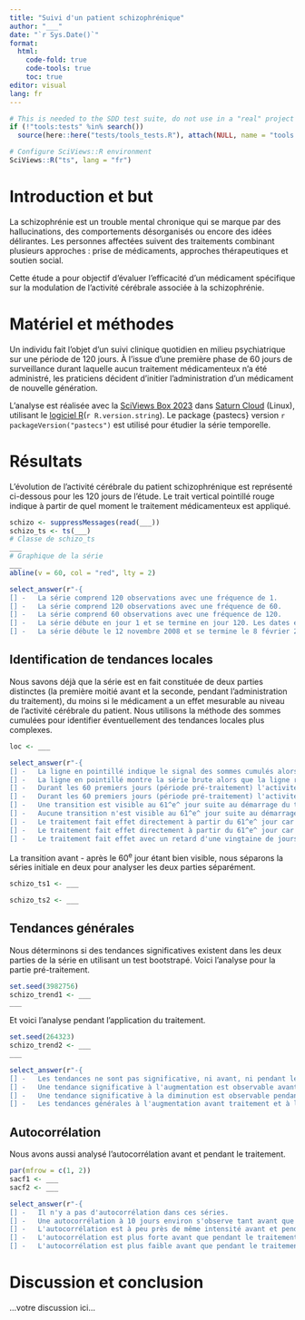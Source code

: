 ```yaml
---
title: "Suivi d'un patient schizophrénique"
author: "___"
date: "`r Sys.Date()`"
format:
  html:
    code-fold: true
    code-tools: true
    toc: true
editor: visual
lang: fr
---
```


```r
# This is needed to the SDD test suite, do not use in a "real" project
if (!"tools:tests" %in% search())
  source(here::here("tests/tools_tests.R"), attach(NULL, name = "tools:tests"))

# Configure SciViews::R environment
SciViews::R("ts", lang = "fr")
```

# Introduction et but

La schizophrénie est un trouble mental chronique qui se marque par des hallucinations, des comportements désorganisés ou encore des idées délirantes. Les personnes affectées suivent des traitements combinant plusieurs approches : prise de médicaments, approches thérapeutiques et soutien social.

Cette étude a pour objectif d'évaluer l'efficacité d'un médicament spécifique sur la modulation de l'activité cérébrale associée à la schizophrénie.

# Matériel et méthodes

Un individu fait l'objet d'un suivi clinique quotidien en milieu psychiatrique sur une période de 120 jours. À l'issue d'une première phase de 60 jours de surveillance durant laquelle aucun traitement médicamenteux n'a été administré, les praticiens décident d'initier l'administration d'un médicament de nouvelle génération.

L'analyse est réalisée avec la [SciViews Box 2023](https://www.sciviews.org/software/svbox/) dans [Saturn Cloud](https://saturncloud.io) (Linux), utilisant le [logiciel R](https://www.r-project.org)(`r R.version.string`). Le package {pastecs} version `r packageVersion("pastecs")` est utilisé pour étudier la série temporelle.

# Résultats

L'évolution de l'activité cérébrale du patient schizophrénique est représenté ci-dessous pour les 120 jours de l'étude. Le trait vertical pointillé rouge indique à partir de quel moment le traitement médicamenteux est appliqué.

<!--% Importez le jeu de données `schizo.tsv` qui est dans le dossier `data`. Transformez-le en objet `ts` que vous nommerez `schizo_ts`. Assurez-vous d'obtenir un objet dont la classe principale est `ts` et non `mts`. Définissez judicieusement le début, la fin et la fréquence de la série. plot(schizo_ts, ylab = "Activité cérébrale", xlab = "Temps [j]").-->

```r
schizo <- suppressMessages(read(___))
schizo_ts <- ts(___)
# Classe de schizo_ts
___
# Graphique de la série
___
abline(v = 60, col = "red", lty = 2)
```

```r
select_answer(r"-{
[] -   La série comprend 120 observations avec une fréquence de 1.
[] -   La série comprend 120 observations avec une fréquence de 60.
[] -   La série comprend 60 observations avec une fréquence de 120.
[] -   La série débute en jour 1 et se termine en jour 120. Les dates exactes ne sont pas utiles pour cette analyse.
[] -   La série débute le 12 novembre 2008 et se termine le 8 février 2009. Les dates sont cruciales dans cette analyse.}-")
```

## Identification de tendances locales

Nous savons déjà que la série est en fait constituée de deux parties distinctes (la première moitié avant et la seconde, pendant l'administration du traitement), du moins si le médicament a un effet mesurable au niveau de l'activité cérébrale du patient. Nous utilisons la méthode des sommes cumulées pour identifier éventuellement des tendances locales plus complexes.

<!--% Réalisez une analyse des tendances locales. -->

```r
loc <- ___
```

<!--% Interprétez le graphique des sommes cumulées. -->

```r
select_answer(r"-{
[] -   La ligne en pointillé indique le signal des sommes cumulés alors que la ligne rouge montre la série brute.
[] -   La ligne en pointillé montre la série brute alors que la ligne rouge indique le signal des sommes cumulés.
[] -   Durant les 60 premiers jours (période pré-traitement) l'activité cérébrale est stable.
[] -   Durant les 60 premiers jours (période pré-traitement) l'activité cérébrale est supérieure à la moyenne sur l'ensemble de la période observée.
[] -   Une transition est visible au 61^e^ jour suite au démarrage du traitement.
[] -   Aucune transition n'est visible au 61^e^ jour suite au démarrage du traitement.
[] -   Le traitement fait effet directement à partir du 61^e^ jour car l'activité cérébrale décroit.
[] -   Le traitement fait effet directement à partir du 61^e^ jour car l'activité cérébrale décroit pendant une vingtaine de jours pour se stabiliser à un niveau bas sur les quarante derniers jours.
[] -   Le traitement fait effet avec un retard d'une vingtaine de jours après quoi l'activité cérébrale décroit sur les quarante derniers jours.}-")
```

La transition avant - après le 60^e^ jour étant bien visible, nous séparons la séries initiale en deux pour analyser les deux parties séparément.

<!--% Séparez la série en schizo_ts1 du jour 1 au jour 60 et schizo_ts2 du jour 61 au jour 120. -->

```r
schizo_ts1 <- ___
```

```r
schizo_ts2 <- ___
```

## Tendances générales

Nous déterminons si des tendances significatives existent dans les deux parties de la série en utilisant un test bootstrapé. Voici l'analyse pour la partie pré-traitement.

<!--% Étudiez les tendances générales sur schizo_ts1 et schizo_ts2 en bootstrapant 999 fois (y compris les graphiques). -->

```r
set.seed(3982756)
schizo_trend1 <- ___
___
```

Et voici l'analyse pendant l'application du traitement.

```r
set.seed(264323)
schizo_trend2 <- ___
___
```

<!--% Interprétez ces deux tests de tendances générales. -->

```r
select_answer(r"-{
[] -   Les tendances ne sont pas significative, ni avant, ni pendant le traitement.
[] -   Une tendance significative à l'augmentation est observable avant, mais aucune tendance significative n'apparaît pendant le traitement.
[] -   Une tendance significative à la diminution est observable pendant le traitement, mais aucune tendance significative n'apparaît avant le traitement.
[] -   Les tendances générales à l'augmentation avant traitement et à la diminution pendant le traitement sont toutes deux significatives.}-")
```

## Autocorrélation

Nous avons aussi analysé l'autocorrélation avant et pendant le traitement.

<!--% Représentez graphiquement l'autocorrélation de cette série. -->

```r
par(mfrow = c(1, 2))
sacf1 <- ___
sacf2 <- ___
```

<!--% Interprétez ces graphiques d'autocorrélation. -->

```r
select_answer(r"-{
[] -   Il n'y a pas d'autocorrélation dans ces séries.
[] -   Une autocorrélation à 10 jours environ s'observe tant avant que pendant le traitement.
[] -   L'autocorrélation est à peu près de même intensité avant et pendant le traitement.
[] -   L'autocorrélation est plus forte avant que pendant le traitement.
[] -   L'autocorrélation est plus faible avant que pendant le traitement.}-")
```

<!--# À votre avis, pourquoi ne faisons-nous pas d'analyse spectrale sur ces deux sous-séries ? -->

# Discussion et conclusion

<!--% Indiquez ci-dessous en 3 à 4 phrases les caractéristiques importantes de cette série spatio-temporelle. -->

...votre discussion ici...
